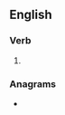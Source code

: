 ==English==

===Verb===
{{head|en|verb form}}

# {{present participle of|frail|lang=en|nocat=1}}

===Anagrams===
* {{anagrams|en|a=afgiilnr|fairling|flairing}}